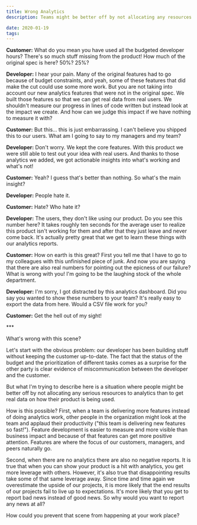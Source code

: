 ```yaml
---
title: Wrong Analytics
description: Teams might be better off by not allocating any resources to analytics than to get real data on how their product is being used.

date: 2020-01-19
tags:
---
```


**Customer:** What do you mean you have used all the budgeted developer hours? There's so much stuff missing from the product! How much of the original spec is here? 50%? 25%?

**Developer:** I hear your pain. Many of the original features had to go because of budget constraints, and yeah, some of these features that did make the cut could use some more work. But you are not taking into account our new analytics features that were not in the original spec. We built those features so that we can get real data from real users. We shouldn't measure our progress in lines of code written but instead look at the impact we create. And how can we judge this impact if we have nothing to measure it with?

**Customer:** But this... this is just embarrassing. I can't believe you shipped this to our users. What am I going to say to my managers and my team?

**Developer:** Don't worry. We kept the core features. With this product we were still able to test out your idea with real users. And thanks to those analytics we added, we got actionable insights into what's working and what's not!

**Customer:** Yeah? I guess that's better than nothing. So what's the main insight?

**Developer:** People hate it.

**Customer:** Hate? Who hate it?

**Developer:** The users, they don't like using our product. Do you see this number here? It takes roughly ten seconds for the average user to realize this product isn't working for them and after that they just leave and never come back. It's actually pretty great that we get to learn these things with our analytics reports.

**Customer:** How on earth is this great? First you tell me that I have to go to my colleagues with this unfinished piece of junk. And now you are saying that there are also real numbers for pointing out the epicness of our failure? What is wrong with you! I'm going to be the laughing stock of the whole department.

**Developer:** I'm sorry, I got distracted by this analytics dashboard. Did you say you wanted to show these numbers to your team? It's really easy to export the data from here. Would a CSV file work for you?

**Customer:** Get the hell out of my sight!

\*\*\*

What's wrong with this scene?

Let's start with the obvious problem: our developer has been building stuff without keeping the customer up-to-date. The fact that the status of the budget and the prioritization of different tasks comes as a surprise for the other party is clear evidence of miscommunication between the developer and the customer.

But what I'm trying to describe here is a situation where people might be better off by not allocating any serious resources to analytics than to get real data on how their product is being used.

How is this possible? First, when a team is delivering more features instead of doing analytics work, other people in the organization might look at the team and applaud their productivity ("this team is delivering new features so fast!"). Feature development is easier to measure and more visible than business impact and because of that features can get more positive attention. Features are where the focus of our customers, managers, and peers naturally go.

Second, when there are no analytics there are also no negative reports. It is true that when you can show your product is a hit with analytics, you get more leverage with others. However, it's also true that disappointing results take some of that same leverage away. Since time and time again we overestimate the upside of our projects, it is more likely that the end results of our projects fail to live up to expectations. It's more likely that you get to report bad news instead of good news. So why would you want to report any news at all?

How could you prevent that scene from happening at your work place?
